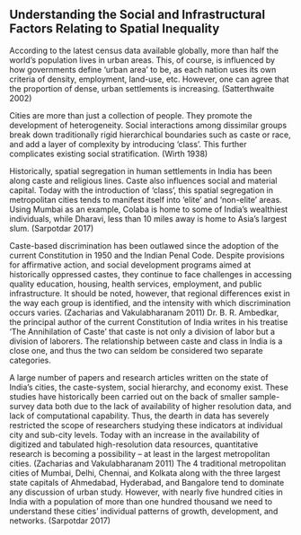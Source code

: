## Understanding the Social and Infrastructural Factors Relating to Spatial Inequality

According to the latest census data available globally, more than half the world’s population lives in urban areas. This, of course, is influenced by how governments define ‘urban area’ to be, as each nation uses its own criteria of density, employment, land-use, etc. However, one can agree that the proportion of dense, urban settlements is increasing. (Satterthwaite 2002)

Cities are more than just a collection of people. They promote the development of heterogeneity. Social interactions among dissimilar groups break down traditionally rigid hierarchical boundaries such as caste or race, and add a layer of complexity by introducing ‘class’. This further complicates existing social stratification. (Wirth 1938)

Historically, spatial segregation in human settlements in India has been along caste and religious lines. Caste also influences social and material capital. Today with the introduction of ‘class’, this spatial segregation in metropolitan cities tends to manifest itself into ‘elite’ and ‘non-elite’ areas. Using Mumbai as an example, Colaba is home to some of India’s wealthiest individuals, while Dharavi, less than 10 miles away is home to Asia’s largest slum. (Sarpotdar 2017)

Caste-based discrimination has been outlawed since the adoption of the current Constitution in 1950 and the Indian Penal Code. Despite provisions for affirmative action, and social development programs aimed at historically oppressed castes, they continue to face challenges in accessing quality education, housing, health services, employment, and public infrastructure. It should be noted, however, that regional differences exist in the way each group is identified, and the intensity with which discrimination occurs varies. (Zacharias and Vakulabharanam 2011) Dr. B. R. Ambedkar, the principal author of the current Constitution of India writes in his treatise ‘The Annihilation of Caste’ that caste is not only a division of labor but a division of laborers. The relationship between caste and class in India is a close one, and thus the two can seldom be considered two separate categories.

A large number of papers and research articles written on the state of India’s cities, the caste-system, social hierarchy, and economy exist. These studies have historically been carried out on the back of smaller sample-survey data both due to the lack of availability of higher resolution data, and lack of computational capability. Thus, the dearth in data has severely restricted the scope of researchers studying these indicators at individual city and sub-city levels. Today with an increase in the availability of digitized and tabulated high-resolution data resources, quantitative research is becoming a possibility – at least in the largest metropolitan cities. (Zacharias and Vakulabharanam 2011) The 4 traditional metropolitan cities of Mumbai, Delhi, Chennai, and Kolkata along with the three largest state capitals of Ahmedabad, Hyderabad, and Bangalore tend to dominate any discussion of urban study. However, with nearly five hundred cities in India with a population of more than one hundred thousand we need to understand these cities’ individual patterns of growth, development, and networks. (Sarpotdar 2017)